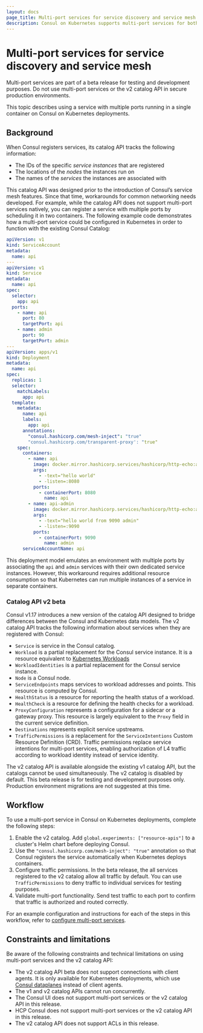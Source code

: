 ```yaml
---
layout: docs
page_title: Multi-port services for service discovery and service mesh
description: Consul on Kubernetes supports multi-port services for both service discovery and service mesh scenarios. Learn about Consul’s v2 catalog changes to support multiple ports for a service running in a single container.
---
```


# Multi-port services for service discovery and service mesh

<Warning>
Multi-port services are part of a beta release for testing and development purposes. Do not use multi-port services or the v2 catalog API in secure production environments.
</Warning>

This topic describes using a service with multiple ports running in a single container on Consul on Kubernetes deployments.

## Background

When Consul registers services, its catalog API tracks the following information:

- The IDs of the specific _service instances_ that are registered
- The locations of the _nodes_ the instances run on
- The names of the _services_ the instances are associated with

This catalog API was designed prior to the introduction of Consul’s service mesh features. Since that time, workarounds for common networking needs developed. For example, while the catalog API does not support multi-port services natively, you can register a service with multiple ports by scheduling it in two containers. The following example code demonstrates how a multi-port service could be configured in Kubernetes in order to function with the existing Consul Catalog:

<CodeBlockConfig hideClipboard>

```yaml
apiVersion: v1
kind: ServiceAccount
metadata:
  name: api
---
apiVersion: v1
kind: Service
metadata:
  name: api
spec:
  selector:
    app: api
  ports:
    - name: api
      port: 80
      targetPort: api
    - name: admin
      port: 90
      targetPort: admin
---
apiVersion: apps/v1
kind: Deployment
metadata:
  name: api
spec:
  replicas: 1
  selector:
    matchLabels:
      app: api
  template:
    metadata:
      name: api
      labels:
        app: api
      annotations:
        "consul.hashicorp.com/mesh-inject": "true"
        "consul.hashicorp.com/transparent-proxy': "true"
    spec:
      containers:
        - name: api
          image: docker.mirror.hashicorp.services/hashicorp/http-echo:alpine
          args:
            - -text="hello world"
            - -listen=:8080
          ports:
            - containerPort: 8080
              name: api
        - name: api-admin
          image: docker.mirror.hashicorp.services/hashicorp/http-echo:alpine
          args:
            - -text="hello world from 9090 admin"
            - -listen=:9090
          ports:
            - containerPort: 9090
              name: admin
      serviceAccountName: api
```

</CodeBlockConfig>

This deployment model emulates an environment with multiple ports by associating the `api` and `admin` services with their own dedicated service instances. However, this workaround requires additional resource consumption so that Kubernetes can run multiple instances of a service in separate containers.

### Catalog API v2 beta

Consul v1.17 introduces a new version of the catalog API designed to bridge differences between the Consul and Kubernetes data models. The v2 catalog API tracks the following information about services when they are registered with Consul:

- `Service` is service in the Consul catalog.
- `Workload` is a partial replacement for the Consul service instance. It is a resource equivalent to [Kubernetes Workloads](https://kubernetes.io/docs/concepts/workloads/)
- `WorkloadIdentities` is a partial replacement for the Consul service instance.
- `Node` is a Consul node.
- `ServiceEndpoints` maps services to workload addresses and points. This resource is computed by Consul.
- `HealthStatus` is a resource for reporting the health status of a workload.
- `HealthCheck` is a resource for defining the health checks for a workload.
- `ProxyConfiguration` represents a configuration for a sidecar or a gateway proxy. This resource is largely equivalent to the `Proxy` field in the current service definition.
- `Destinations` represents explicit service upstreams.
- `TrafficPermissions` is a replacement for the `ServiceIntentions` Custom Resource Definition (CRD). Traffic permissions replace service intentions for multi-port services, enabling authorization of L4 traffic according to workload identity instead of service identity.

The v2 catalog API is available alongside the existing v1 catalog API, but the catalogs cannot be used simultaneously. The v2 catalog is disabled by default. This beta release is for testing and development purposes only. Production environment migrations are not suggested at this time.

## Workflow

To use a multi-port service in Consul on Kubernetes deployments, complete the following steps:

1. Enable the v2 catalog. Add `global.experiments: ["resource-apis"]` to a cluster's Helm chart before deploying Consul.
1. Use the `"consul.hashicorp.com/mesh-inject": "true"` annotation so that Consul registers the service automatically when Kubernetes deploys containers.
1. Configure traffic permissions. In the beta release, the all services registered to the v2 catalog allow all traffic by default. You can use `TrafficPermissions` to deny traffic to individual services for testing purposes.
1. Validate multi-port functionality. Send test traffic to each port to confirm that traffic is authorized and routed correctly.

For an example configuration and instructions for each of the steps in this workflow, refer to [configure multi-port services](/consul/docs/k8s/multiport/configure).

## Constraints and limitations

Be aware of the following constraints and technical limitations on using multi-port services and the v2 catalog API:

- The v2 catalog API beta does not support connections with client agents. It is only available for Kubernetes deployments, which use [Consul dataplanes](consul/docs/connect/dataplane) instead of client agents.
- The v1 and v2 catalog APIs cannot run concurrently.
- The Consul UI does not support multi-port services or the v2 catalog API in this release.
- HCP Consul does not support multi-port services or the v2 catalog API in this release.
- The v2 catalog API does not support ACLs in this release.
